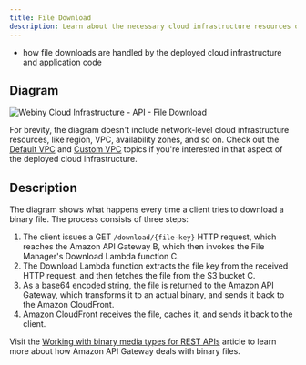 ```yaml
---
title: File Download
description: Learn about the necessary cloud infrastructure resources on which the API project application relies on to download files.
---
```



<Alert type="success" title="What you’ll learn">

- how file downloads are handled by the deployed cloud infrastructure and application code

</Alert>

## Diagram

![Webiny Cloud Infrastructure - API - File Download](./assets/file-download/webiny_api_fm_download.png)

<Alert type="info">

For brevity, the diagram doesn't include network-level cloud infrastructure resources, like region, VPC, availability zones, and so on. Check out the [Default VPC](/docs/{version}/architecture/api/overview-vpc-default) and [Custom VPC](/docs/{version}/architecture/api/overview-vpc-custom) topics if you're interested in that aspect of the deployed cloud infrastructure.

</Alert>

## Description

The diagram shows what happens every time a client tries to download a binary file. The process consists of three steps:

1. The client issues a GET `/download/{file-key}` HTTP request, which reaches the Amazon API Gateway <diagram-letter>B</diagram-letter>, which then invokes the File Manager's Download Lambda function <diagram-letter>C</diagram-letter>.
2. The Download Lambda function extracts the file key from the received HTTP request, and then fetches the file from the S3 bucket <diagram-letter>C</diagram-letter>.
3. As a base64 encoded string, the file is returned to the Amazon API Gateway, which transforms it to an actual binary, and sends it back to the Amazon CloudFront.
4. Amazon CloudFront receives the file, caches it, and sends it back to the client.

<Alert type="info">

Visit the [Working with binary media types for REST APIs](https://docs.aws.amazon.com/apigateway/latest/developerguide/api-gateway-payload-encodings.html) article to learn more about how Amazon API Gateway deals with binary files.

</Alert>
